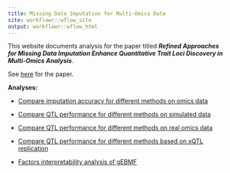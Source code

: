 ```yaml
---
title: Missing Data Imputation for Multi-Omics Data
site: workflowr::wflow_site
output: workflowr::wflow_html
---
```


This website documents analysis for the paper titled ***Refined Approaches for Missing Data Imputation Enhance Quantitative Trait Loci Discovery in Multi-Omics Analysis***. 

See [here](https://www.medrxiv.org/content/10.1101/2023.11.29.23299181v1) for the paper. 


**Analyses:**

+ [Compare imputation accuracy for different methods on omics data](imputation_accuracy_benchmark.html)

+ [Compare QTL performance for different methods on simulated data](qtl_simulation.html)

+ [Compare QTL performance for different methods on real omics data](real_data_xqtl.html)

+ [Compare QTL performance for different methods based on xQTL replication](xqtl_replication.html)

+ [Factors interpretability analysis of gEBMF](factor_interpretability.html)



